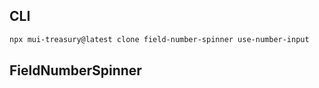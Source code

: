 
<Meta title="Field/Number/Spinner" />

## CLI

```sh
npx mui-treasury@latest clone field-number-spinner use-number-input
```

## FieldNumberSpinner

<Source code={raw} language="tsx" />
